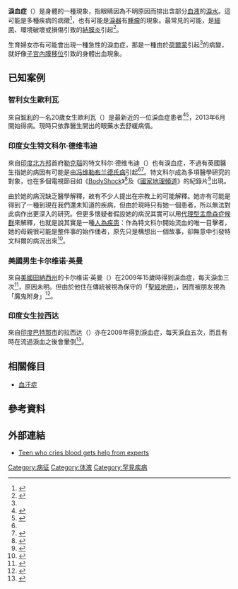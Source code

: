'''淚血症'''（{{lang-en|'''Haemolacria'''}}）是身體的一種現象，指眼睛因為不明原因而排出含部分[[血液|血液]]的[[淚水|淚水]]。這可能是多種疾病的病徵<ref name="Ahluwalia">{{cite journal | last=Ahluwalia | first=BK | coauthors=Khurana AK, Sood S | title=Bloody tears (haemolacria) | journal=Indian Journal of Ophthalmology | volume=35 | issue=1 | pages=41–43 | url=http://www.ijo.in/article.asp?issn=0301-4738;year=1987;volume=35;issue=1;spage=41;epage=43;aulast=Ahluwalia | pmid=3450614 | language=en | date=Jan–Feb 1987 | access-date=2013-07-04 | archive-date=2021-03-09 | archive-url=https://web.archive.org/web/20210309152555/https://www.ijo.in/article.asp?issn=0301-4738;year=1987;volume=35;issue=1;spage=41;epage=43;aulast=Ahluwalia | dead-url=no }}</ref>，也有可能是[[淚器|淚器]]有[[腫瘤|腫瘤]]的現象。最常見的可能，是[[細菌性結膜炎|細菌]]、環境破壞或損傷引致的[[結膜炎|結膜炎]]引起<ref name="pmid1750328">{{cite journal |author=Ottovay E, Norn M |title=Occult haemolacria in females |journal=[[Acta_Ophthalmol_(Copenh)|Acta Ophthalmol (Copenh)]] |volume=69 |issue=4 |pages=544–6 |pmid=1750328 |doi= 10.1111/j.1755-3768.1991.tb02038.x|url= |date=August 1991}}</ref>。

生育婦女亦有可能會出現一種急性的淚血症，那是一種由於[[荷爾蒙|荷爾蒙]]引起<ref name="pmid1750328"/>的病變，就好像[[子宮內膜移位|子宮內膜移位]]引致的身體出血現象。

==已知案例==
===智利女生歐利瓦===
來自[[智利|智利]]的一名20歲女生歐利瓦（{{lang|es|Yaritza Oliva}}）是最新近的一位淚血症患者<ref>{{cite news |title=智利「血淚女孩」　正妹疑罹患罕見淚血症 |publisher=[[ETtoday|ETtoday]]新奇新聞 |url=http://www.ettoday.net/news/20130629/233864.htm |language=zh-hant |accessdate=2013-07-12 |archive-date=2016-03-07 |archive-url=https://web.archive.org/web/20160307233424/http://www.ettoday.net/news/20130629/233864.htm |dead-url=no }}</ref><ref>{{Youtube |id=g5AQYhPkGFk |title=Chilean Woman Cries Tears of Blood |author=Gary Parkosweich |language=en }}</ref>，2013年6月開始得病。現時只依靠醫生開出的眼藥水去舒緩病情。
===印度女生特文科尔·德维韦迪===
來自[[印度|印度]][[北方邦|北方邦]]首府[[勒克瑙|勒克瑙]]的特文科尔·德维韦迪（{{lang|en|Twinkle Dwivedi}}）也有淚血症，不過有英國醫生指她的病因有可能是由[[冯维勒布兰德氏病|冯维勒布兰德氏病]]引起<ref name=39net /><ref>{{cite news|url=http://today.msnbc.msn.com/id/32797753|title=Doctor probes mystery of girl who cries blood|date=09-11-2009|accessdate=2010-04-29|work=MSNBC Today|archive-url=https://web.archive.org/web/20100115143709/http://today.msnbc.msn.com/id/32797753|archive-date=2010-01-15|dead-url=yes}}</ref>。特文科尔成為多項醫學研究的對象，也在多個電視節目如《[[BodyShock|BodyShock]]》<ref>{{cite web|url=http://www.channel4.com/programmes/bodyshock/episode-guide/series-20/episode-1|title=Girl Who Cries Blood|accessdate=2010-04-29|work=Bodyshock|archive-date=2016-03-04|archive-url=https://web.archive.org/web/20160304061936/http://www.channel4.com/programmes/bodyshock/episode-guide/series-20/episode-1|dead-url=no}}</ref>及《[[國家地理頻道|國家地理頻道]]》的紀錄片<ref>{{cite web|url=http://ngccommunity.nationalgeographic.com/ngcblogs/inside-ngc/2009/09/filming-the-girl-who-cries-blood.html |title=Filming "The Girl Who Cries Blood" |accessdate=2010-04-29 |work=National Geographic |deadurl=yes |archiveurl=https://web.archive.org/web/20100413230522/http://ngccommunity.nationalgeographic.com/ngcblogs/inside-ngc/2009/09/filming-the-girl-who-cries-blood.html |archivedate=2010-04-13 }}</ref>出現。

由於她的病況缺乏醫學解釋，故有不少人提出在宗教上的可能解釋。她亦有可能是得到了一種到現在我們還未知道的疾病，但由於現時只有她一個患者，所以無法對此病作出更深入的研究。但更多懷疑者假設她的病況其實可以用[[孟喬森症候群|代理型孟喬森症候群]]來解釋，也就是說其實是一種[[人為疾患|人為疾患]]：作為特文科尔開始流血的唯一目擊者，她的母親很可能是整件事的始作俑者，原先只是構想出一個故事，卻無意中引發特文科爾的病況出來<ref>{{cite news|url=http://www.independent.co.uk/arts-entertainment/tv/reviews/last-nights-television--muslim-driving-school-bbc2-girl-who-cries-blood-channel-4-the-man-who-couldnt-stop-hiccuping-bbc1-1865840.html|title=Last Night's Television - Muslim Driving School, BBC2; Girl Who Cries Blood, Channel 4; The Man Who Couldn't Stop Hiccuping, BBC1|date=2010-01-13|accessdate=2010-04-29|work=The Independent UK|location=London|first=Tom|last=Sutcliffe|archive-date=2015-09-25|archive-url=https://web.archive.org/web/20150925023210/http://www.independent.co.uk/arts-entertainment/tv/reviews/last-nights-television--muslim-driving-school-bbc2-girl-who-cries-blood-channel-4-the-man-who-couldnt-stop-hiccuping-bbc1-1865840.html|dead-url=no}}</ref>。

===美國男生卡尔维诺·英曼===
來自[[美國|美國]][[田納西州|田納西州]]{{link-en|罗克伍德|Rockwood}}的卡尔维诺·英曼（{{lang|en|Calvino Inman}}）在2009年15歲時得到淚血症，每天淚血三次<ref>{{cite news |url=http://g1.globo.com/Noticias/Ciencia/0,,MUL1291894-5603,00-ADOLESCENTE+AMERICANO+CHORA+SANGUE+ATE+TRES+VEZES+POR+DIA+DIZ+SITE.html |title=Adolescente americano chora sangue até três vezes por dia, diz site |language=pt |accessdate=2013-07-04 |archive-date=2020-08-09 |archive-url=https://web.archive.org/web/20200809180330/http://g1.globo.com/Noticias/Ciencia/0,,MUL1291894-5603,00-ADOLESCENTE+AMERICANO+CHORA+SANGUE+ATE+TRES+VEZES+POR+DIA+DIZ+SITE.html |dead-url=no }}</ref>，原因未明。但由於他住在傳統被視為保守的「[[聖經帶|聖經地帶]]」，因而被朋友視為「魔鬼附身」<ref name=39net>{{cite news |url=http://news.39.net/qwqs/099/4/985596.html |title=少年眼中泪血 被指魔鬼附身 |publisher=39健康新聞 |date=2009-09-04 |language=zh-hans |accessdate=2013-07-22 |archive-date=2016-03-04 |archive-url=https://web.archive.org/web/20160304072656/http://news.39.net/qwqs/099/4/985596.html |dead-url=no }}</ref>。
===印度女生拉西达===
來自[[印度|印度]][[巴特那市|巴特那市]]的拉西达（{{lang|en|Rashida Khatoon}}）亦在2009年得到淚血症，每天淚血五次，而且有時在流過淚血之後會暈倒<ref>{{cite news |url=http://www.weirdasianews.com/2009/05/13/indian-girl-cries-tears-blood |title=Indian girl cries tears blood |language=en |date=2009-05-13 |accessdate=2013-07-04 |archive-date=2020-11-27 |archive-url=https://web.archive.org/web/20201127184633/https://www.weirdasianews.com/2009/05/13/indian-girl-cries-tears-blood/ |dead-url=no }}</ref>。

==相關條目==
*[[血汗症|血汗症]]
==參考資料==
{{reflist}}

==外部連結==
* [http://www.cnn.com/2009/HEALTH/09/03/blood.tears.mystery/index.html?iref=mpstoryview Teen who cries blood gets help from experts] {{Wayback|url=http://www.cnn.com/2009/HEALTH/09/03/blood.tears.mystery/index.html?iref=mpstoryview |date=20160303222612 }}

[[Category:病征|Category:病征]]
[[Category:体液|Category:体液]]
[[Category:罕見疾病|Category:罕見疾病]]